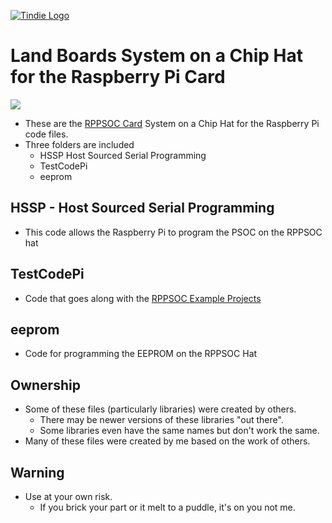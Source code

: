 <a href="https://www.tindie.com/products/land_boards/programmable-system-on-a-chip-for-the-raspberry-pi/?pt=ac_prod_search" >
<img src="http://land-boards.com/tindie/tindie-larges-v2.png" alt="Tindie Logo">
</img></a> 

= Land Boards System on a Chip Hat for the Raspberry Pi Card =

<img src="http://land-boards.com/blwiki/images/4/42/RPPSOC-P1010074-800px.jpg"></img>

* These are the [http://land-boards.com/blwiki/index.php?title=RPPSOC RPPSOC Card] System on a Chip Hat for the Raspberry Pi code files.
* Three folders are included
** HSSP Host Sourced Serial Programming
** TestCodePi
** eeprom

== HSSP - Host Sourced Serial Programming ==

* This code allows the Raspberry Pi to program the PSOC on the RPPSOC hat

== TestCodePi ==

* Code that goes along with the [http://land-boards.com/blwiki/index.php?title=RPPSOC_Example_Projects RPPSOC Example Projects]

== eeprom ==

* Code for programming the EEPROM on the RPPSOC Hat

== Ownership ==

* Some of these files (particularly libraries) were created by others.
** There may be newer versions of these libraries "out there".
** Some libraries even have the same names but don't work the same.
* Many of these files were created by me based on the work of others.

== Warning ==

* Use at your own risk.
** If you brick your part or it melt to a puddle, it's on you not me.
